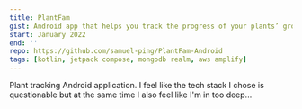 ```yaml
---
title: PlantFam
gist: Android app that helps you track the progress of your plants’ growth.
start: January 2022
end: ''
repo: https://github.com/samuel-ping/PlantFam-Android
tags: [kotlin, jetpack compose, mongodb realm, aws amplify]
---
```


Plant tracking Android application. I feel like the tech stack I chose is questionable but at the same time I also feel like I'm in too deep...
